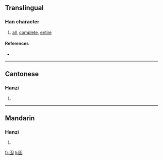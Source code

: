 {{also|圇}}
==Translingual==

===Han character===
{{Han char|rn=31|rad=囗|as=04|sn=7|four=|canj=田人心 (WOP)}}

# [[all]], [[complete]], [[entire]]

====References====
* {{Han ref|kx=0217.251|hdz=10715.080|uh=56F5|ud=22261}}

----

==Cantonese==

===Hanzi===
{{yue-hanzi|jyut=|y=leun4|tra=圇}}

# {{defn|Cantonese}}

----

==Mandarin==

===Hanzi===
{{cmn-hanzi|tra=圇|pin=[[lún]] ([[lun2]])|wg=lun<sup>2</sup>}}

# {{defn|Mandarin}}

[[fr:囵]]
[[li:囵]]